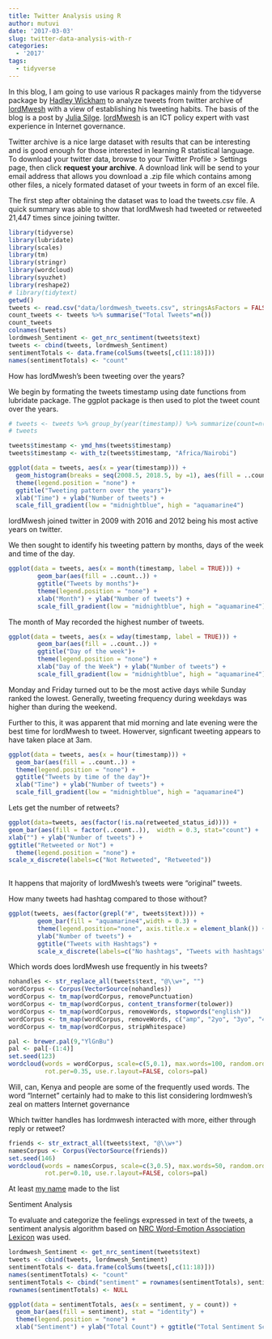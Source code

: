 ```yaml
---
title: Twitter Analysis using R
author: mutuvi
date: '2017-03-03'
slug: twitter-data-analysis-with-r
categories:
  - '2017'
tags:
  - tidyverse
---
```


In this blog, I am going to use various R packages mainly from the tidyverse package by [Hadley Wickham](http://hadley.nz/) to analyze tweets from twitter archive of  [lordMwesh](https://twitter.com/lordmwesh) with a view of establishing his tweeting habits. The basis of the blog is a post by [Julia Silge](http://juliasilge.com/blog/Ten-Thousand-Tweets). [lordMwesh](https://twitter.com/lordmwesh) is an ICT policy expert with vast experience in Internet governance.  

Twitter archive is a nice large dataset with results that can be interesting and is good enough for those interested in learning R statistical language. To download your twitter data, browse to your Twitter Profile > Settings page, then click **request your archive**. A download link will be send to your email address that allows you download a .zip file which contains among other files, a nicely formated dataset of your tweets in form of an excel file.

The first step after obtaining the dataset was to load the tweets.csv file. A quick summary was able to show that lordMwesh had tweeted or retweeted 21,447 times since joining twitter.

```r
library(tidyverse)
library(lubridate)
library(scales)
library(tm)
library(stringr)
library(wordcloud)
library(syuzhet)
library(reshape2)
# library(tidytext)
getwd()
tweets <- read.csv("data/lordmwesh_tweets.csv", stringsAsFactors = FALSE)
count_tweets <- tweets %>% summarise("Total Tweets"=n())
count_tweets
colnames(tweets)
lordmwesh_Sentiment <- get_nrc_sentiment(tweets$text)
tweets <- cbind(tweets, lordmwesh_Sentiment)
sentimentTotals <- data.frame(colSums(tweets[,c(11:18)]))
names(sentimentTotals) <- "count"
```

How has lordMwesh's been tweeting over the years?

We begin by formating the tweets timestamp using date functions from lubridate package. The ggplot package is then used to plot the tweet count over the years.

```r
# tweets <- tweets %>% group_by(year(timestamp)) %>% summarize(count=n())
# tweets
```

```r
tweets$timestamp <- ymd_hms(tweets$timestamp)
tweets$timestamp <- with_tz(tweets$timestamp, "Africa/Nairobi")

ggplot(data = tweets, aes(x = year(timestamp))) +
  geom_histogram(breaks = seq(2008.5, 2018.5, by =1), aes(fill = ..count..)) +
  theme(legend.position = "none") +
  ggtitle("Tweeting pattern over the years")+
  xlab("Time") + ylab("Number of tweets") + 
  scale_fill_gradient(low = "midnightblue", high = "aquamarine4")
```
lordMwesh joined twitter in 2009 with 2016 and 2012 being his most active years on twitter. 

We then sought to identify his tweeting pattern by months, days of the week and time of the day. 

```r
ggplot(data = tweets, aes(x = month(timestamp, label = TRUE))) +
        geom_bar(aes(fill = ..count..)) +
        ggtitle("Tweets by months")+
        theme(legend.position = "none") +
        xlab("Month") + ylab("Number of tweets") + 
        scale_fill_gradient(low = "midnightblue", high = "aquamarine4")
```
The month of May recorded the highest number of tweets.

```r
ggplot(data = tweets, aes(x = wday(timestamp, label = TRUE))) +
        geom_bar(aes(fill = ..count..)) +
        ggtitle("Day of the week")+
        theme(legend.position = "none") +
        xlab("Day of the Week") + ylab("Number of tweets") + 
        scale_fill_gradient(low = "midnightblue", high = "aquamarine4")
```
Monday and Friday turned out to be the most active days while Sunday ranked the lowest. Generally, tweeting frequency during weekdays was higher than during the weekend. 

Further to this, it was apparent that mid morning and late evening were the best time for lordMwesh to tweet. Howerver, signficant tweeting appears to have taken place at 3am. 

```r
ggplot(data = tweets, aes(x = hour(timestamp))) +
  geom_bar(aes(fill = ..count..)) +
  theme(legend.position = "none") +
  ggtitle("Tweets by time of the day")+
  xlab("Time") + ylab("Number of tweets") + 
  scale_fill_gradient(low = "midnightblue", high = "aquamarine4")
```


Lets get the number of retweets?

```r
ggplot(data=tweets, aes(factor(!is.na(retweeted_status_id)))) +
geom_bar(aes(fill = factor(..count..)),  width = 0.3, stat="count") +
xlab("") + ylab("Number of tweets") +
ggtitle("Retweeted or Not") +
  theme(legend.position = "none") +
scale_x_discrete(labels=c("Not Retweeted", "Retweeted"))
 
```

It happens that majority of lordMwesh's tweets were "original" tweets.


How many tweets had hashtag compared to those without?

```r
ggplot(tweets, aes(factor(grepl("#", tweets$text)))) +
        geom_bar(fill = "aquamarine4",width = 0.3) + 
        theme(legend.position="none", axis.title.x = element_blank()) +
        ylab("Number of tweets") + 
        ggtitle("Tweets with Hashtags") +
        scale_x_discrete(labels=c("No hashtags", "Tweets with hashtags"))
```


Which words does lordMwesh use frequently in his tweets?

```r
nohandles <- str_replace_all(tweets$text, "@\\w+", "")
wordCorpus <- Corpus(VectorSource(nohandles))
wordCorpus <- tm_map(wordCorpus, removePunctuation)
wordCorpus <- tm_map(wordCorpus, content_transformer(tolower))
wordCorpus <- tm_map(wordCorpus, removeWords, stopwords("english"))
wordCorpus <- tm_map(wordCorpus, removeWords, c("amp", "2yo", "3yo", "4yo"))
wordCorpus <- tm_map(wordCorpus, stripWhitespace)

pal <- brewer.pal(9,"YlGnBu")
pal <- pal[-(1:4)]
set.seed(123)
wordcloud(words = wordCorpus, scale=c(5,0.1), max.words=100, random.order=FALSE, 
          rot.per=0.35, use.r.layout=FALSE, colors=pal)
```

Will, can, Kenya and people are some of the frequently used words. The word "Internet" certainly had to make to this list considering lordmwesh's zeal on matters Internet governance

Which twitter handles has lordmwesh interacted with more, either through reply or retweet?

```r
friends <- str_extract_all(tweets$text, "@\\w+")
namesCorpus <- Corpus(VectorSource(friends))
set.seed(146)
wordcloud(words = namesCorpus, scale=c(3,0.5), max.words=50, random.order=FALSE, 
          rot.per=0.10, use.r.layout=FALSE, colors=pal)
```

At least [my name](http://twitter.com/mutuvi) made to the list

Sentiment Analysis

To evaluate and categorize the feelings expressed in text of the tweets, a sentiment analysis algorithm based on  [NRC Word-Emotion Association Lexicon][1] was used. 


```r
lordmwesh_Sentiment <- get_nrc_sentiment(tweets$text)
tweets <- cbind(tweets, lordmwesh_Sentiment)
sentimentTotals <- data.frame(colSums(tweets[,c(11:18)]))
names(sentimentTotals) <- "count"
sentimentTotals <- cbind("sentiment" = rownames(sentimentTotals), sentimentTotals)
rownames(sentimentTotals) <- NULL

ggplot(data = sentimentTotals, aes(x = sentiment, y = count)) +
  geom_bar(aes(fill = sentiment), stat = "identity") +
  theme(legend.position = "none") +
  xlab("Sentiment") + ylab("Total Count") + ggtitle("Total Sentiment Score for All Tweets")
```



[1]:http://saifmohammad.com/WebPages/NRC-Emotion-Lexicon.htm 

